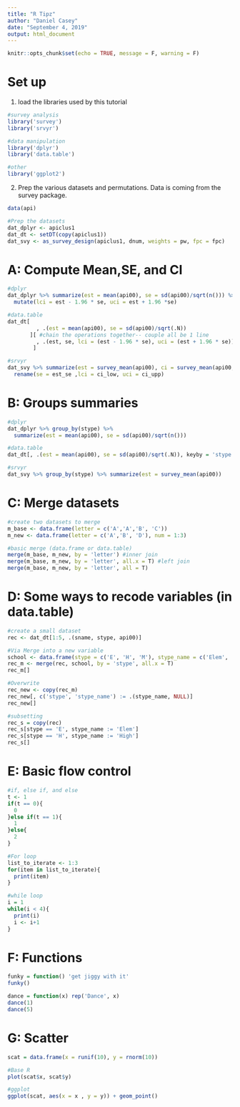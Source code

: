 ```yaml
---
title: "R Tipz"
author: "Daniel Casey"
date: "September 4, 2019"
output: html_document
---
```


```r
knitr::opts_chunk$set(echo = TRUE, message = F, warning = F)
```

# Set up

1) load the libraries used by this tutorial
```r
#survey analysis
library('survey')
library('srvyr')

#data manipulation
library('dplyr')
library('data.table')

#other
library('ggplot2')

```

2) Prep the various datasets and permutations. Data is coming from the survey package.

```r
data(api)

#Prep the datasets
dat_dplyr <- apiclus1
dat_dt <- setDT(copy(apiclus1))
dat_svy <- as_survey_design(apiclus1, dnum, weights = pw, fpc = fpc)


```


# A: Compute Mean,SE, and CI
```r

#dplyr
dat_dplyr %>% summarize(est = mean(api00), se = sd(api00)/sqrt(n())) %>% 
  mutate(lci = est - 1.96 * se, uci = est + 1.96 *se)

#data.table
dat_dt[
         , .(est = mean(api00), se = sd(api00)/sqrt(.N))
       ][ #chain the operations together-- couple all be 1 line
         , .(est, se, lci = (est - 1.96 * se), uci = (est + 1.96 * se))
        ]

#srvyr
dat_svy %>% summarize(est = survey_mean(api00), ci = survey_mean(api00, vartype = 'ci')[2:3]) %>%
  rename(se = est_se ,lci = ci_low, uci = ci_upp)


```

# B: Groups summaries
```r

#dplyr
dat_dplyr %>% group_by(stype) %>% 
  summarize(est = mean(api00), se = sd(api00)/sqrt(n()))

#data.table
dat_dt[, .(est = mean(api00), se = sd(api00)/sqrt(.N)), keyby = 'stype']

#srvyr
dat_svy %>% group_by(stype) %>% summarize(est = survey_mean(api00))


```

# C: Merge datasets
```r
#create two datasets to merge
m_base <- data.frame(letter = c('A','A','B', 'C'))
m_new <- data.frame(letter = c('A','B', 'D'), num = 1:3)

#basic merge (data.frame or data.table)
merge(m_base, m_new, by = 'letter') #inner join
merge(m_base, m_new, by = 'letter', all.x = T) #left join
merge(m_base, m_new, by = 'letter', all = T)

```


# D: Some ways to recode variables (in data.table)
```r

#create a small dataset
rec <- dat_dt[1:5, .(sname, stype, api00)]

#Via Merge into a new variable
school <- data.frame(stype = c('E', 'H', 'M'), stype_name = c('Elem', 'High', 'Middle'))
rec_m <- merge(rec, school, by = 'stype', all.x = T)
rec_m[]

#Overwrite
rec_new <- copy(rec_m)
rec_new[, c('stype', 'stype_name') := .(stype_name, NULL)]
rec_new[]

#subsetting
rec_s = copy(rec)
rec_s[stype == 'E', stype_name := 'Elem']
rec_s[stype == 'H', stype_name := 'High']
rec_s[]
```

# E: Basic flow control
```r
#if, else if, and else
t <- 1
if(t == 0){
  0
}else if(t == 1){
  1
}else{
  2
}

#For loop
list_to_iterate <- 1:3
for(item in list_to_iterate){
  print(item)
}

#while loop
i = 1
while(i < 4){
  print(i)
  i <- i+1
}


```

# F: Functions
```r

funky = function() 'get jiggy with it'
funky()

dance = function(x) rep('Dance', x)
dance(1)
dance(5)

```

# G: Scatter 
```r

scat = data.frame(x = runif(10), y = rnorm(10))

#Base R
plot(scat$x, scat$y)

#ggplot
ggplot(scat, aes(x = x , y = y)) + geom_point()


```
